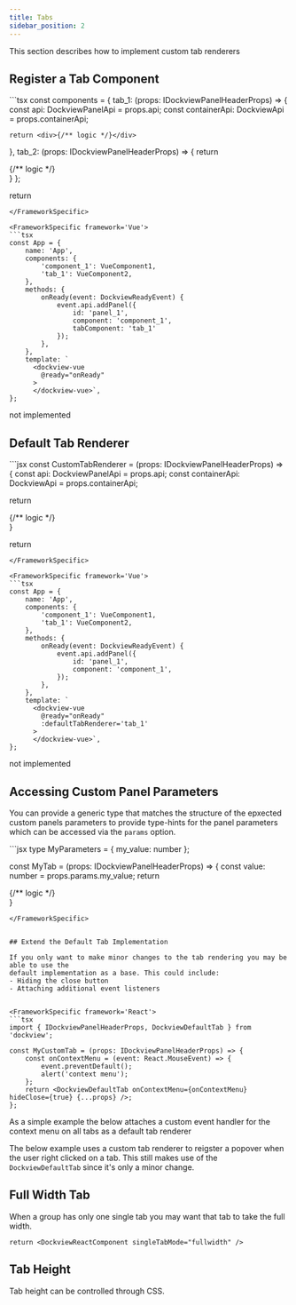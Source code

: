 ```yaml
---
title: Tabs
sidebar_position: 2
---
```



This section describes how to implement custom tab renderers

## Register a Tab Component

<FrameworkSpecific framework='React'>
```tsx
const components = {
  tab_1: (props: IDockviewPanelHeaderProps) => {
    const api: DockviewPanelApi  = props.api;
    const containerApi: DockviewApi  = props.containerApi;

    return <div>{/** logic */}</div>
  },
  tab_2: (props: IDockviewPanelHeaderProps) => {
    return <div>{/** logic */}</div>
  }
};

return <DockviewReact tabComponents={tabComponents}/>
```
</FrameworkSpecific>

<FrameworkSpecific framework='Vue'>
```tsx
const App = {
    name: 'App',
    components: {
        'component_1': VueComponent1,
        'tab_1': VueComponent2,
    },
    methods: {
        onReady(event: DockviewReadyEvent) {
            event.api.addPanel({
                id: 'panel_1',
                component: 'component_1',
                tabComponent: 'tab_1'
            });
        },
    },
    template: `
      <dockview-vue
        @ready="onReady"
      >
      </dockview-vue>`,
};
```
</FrameworkSpecific>

<FrameworkSpecific framework='JavaScript'>
not implemented
</FrameworkSpecific>


## Default Tab Renderer

<FrameworkSpecific framework='React'>
```jsx
const CustomTabRenderer = (props: IDockviewPanelHeaderProps) => {
  const api: DockviewPanelApi  = props.api;
  const containerApi: DockviewApi  = props.containerApi;

  return <div>{/** logic */}</div>
}

return <DockviewReact defaultTabRenderer={CustomTabRenderer}/>
```
</FrameworkSpecific>

<FrameworkSpecific framework='Vue'>
```tsx
const App = {
    name: 'App',
    components: {
        'component_1': VueComponent1,
        'tab_1': VueComponent2,
    },
    methods: {
        onReady(event: DockviewReadyEvent) {
            event.api.addPanel({
                id: 'panel_1',
                component: 'component_1',
            });
        },
    },
    template: `
      <dockview-vue
        @ready="onReady"
        :defaultTabRenderer='tab_1'
      >
      </dockview-vue>`,
};
```
</FrameworkSpecific>

<FrameworkSpecific framework='JavaScript'>
not implemented
</FrameworkSpecific>

## Accessing Custom Panel Parameters

You can provide a generic type that matches the structure of the epxected custom panels parameters
to provide type-hints for the panel parameters which can be accessed via the `params` option.

<FrameworkSpecific framework='React'>
```jsx
type MyParameters = { my_value: number };

const MyTab = (props: IDockviewPanelHeaderProps<MyParameters>) => {
  const value: number = props.params.my_value;
  return <div>{/** logic */}</div>
}
```
</FrameworkSpecific>


## Extend the Default Tab Implementation

If you only want to make minor changes to the tab rendering you may be able to use the
default implementation as a base. This could include:
- Hiding the close button
- Attaching additional event listeners


<FrameworkSpecific framework='React'>
```tsx
import { IDockviewPanelHeaderProps, DockviewDefaultTab } from 'dockview';

const MyCustomTab = (props: IDockviewPanelHeaderProps) => {
    const onContextMenu = (event: React.MouseEvent) => {
        event.preventDefault();
        alert('context menu');
    };
    return <DockviewDefaultTab onContextMenu={onContextMenu} hideClose={true} {...props} />;
};
```
</FrameworkSpecific>

As a simple example the below attaches a custom event handler for the context menu on all tabs as a default tab renderer

The below example uses a custom tab renderer to reigster a popover when the user right clicked on a tab.
This still makes use of the `DockviewDefaultTab` since it's only a minor change.

<CodeRunner id="dockview/custom-header"/>

## Full Width Tab

When a group has only one single tab you may want that tab to take the full width.

<FrameworkSpecific framework='React'>
  <DocRef declaration="IDockviewReactProps" methods={['singleTabMode']} />
</FrameworkSpecific>

<FrameworkSpecific framework='JavaScript'>
  <DocRef declaration="DockviewComponentOptions" methods={['singleTabMode']} />
</FrameworkSpecific>

```tsx
return <DockviewReactComponent singleTabMode="fullwidth" />
```

<MultiFrameworkContainer
    sandboxId="fullwidthtab-dockview"
    react={DockviewNative}
    typescript={attachNativeDockview}
/>

## Tab Height

Tab height can be controlled through CSS.


